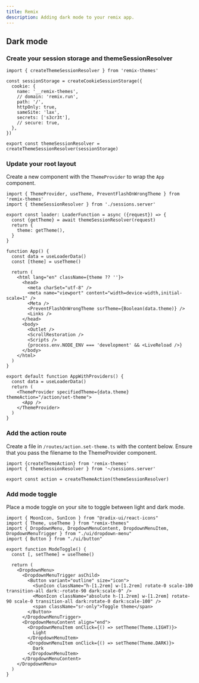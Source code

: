```yaml
---
title: Remix
description: Adding dark mode to your remix app.
---
```


## Dark mode

<Steps>

### Create your session storage and themeSessionResolver

```tsx title="sessions.server.tsx"
import { createThemeSessionResolver } from 'remix-themes'

const sessionStorage = createCookieSessionStorage({
  cookie: {
    name: '__remix-themes',
    // domain: 'remix.run',
    path: '/',
    httpOnly: true,
    sameSite: 'lax',
    secrets: ['s3cr3t'],
    // secure: true,
  },
})

export const themeSessionResolver = createThemeSessionResolver(sessionStorage)
```

### Update your root layout

Create a new component with the `ThemeProvider` to wrap the `App` component.

```tsx {1-9,12-13,21,34-41} title="root.tsx"
import { ThemeProvider, useTheme, PreventFlashOnWrongTheme } from 'remix-themes'
import { themeSessionResolver } from './sessions.server'

export const loader: LoaderFunction = async ({request}) => {
  const {getTheme} = await themeSessionResolver(request)
  return {
    theme: getTheme(),
  }
}

function App() {
  const data = useLoaderData()
  const [theme] = useTheme()

  return (
    <html lang="en" className={theme ?? ''}>
      <head>
        <meta charSet="utf-8" />
        <meta name="viewport" content="width=device-width,initial-scale=1" />
        <Meta />
        <PreventFlashOnWrongTheme ssrTheme={Boolean(data.theme)} />
        <Links />
      </head>
      <body>
        <Outlet />
        <ScrollRestoration />
        <Scripts />
        {process.env.NODE_ENV === 'development' && <LiveReload />}
      </body>
    </html>
  )
}

export default function AppWithProviders() {
  const data = useLoaderData()
  return (
    <ThemeProvider specifiedTheme={data.theme} themeAction="/action/set-theme">
      <App />
    </ThemeProvider>
  )
}
```

### Add the action route
Create a file in `/routes/action.set-theme.ts` with the content below. Ensure that you pass the filename to the ThemeProvider component.

```tsx title="app/routes/action.set-theme.tsx"
import {createThemeAction} from 'remix-themes'
import { themeSessionResolver } from '~/sessions.server'

export const action = createThemeAction(themeSessionResolver)
```

### Add mode toggle
Place a mode toggle on your site to toggle between light and dark mode.

```tsx title="app/components/mode-toggle.tsx"
import { MoonIcon, SunIcon } from "@radix-ui/react-icons"
import { Theme, useTheme } from "remix-themes"
import { DropdownMenu, DropdownMenuContent, DropdownMenuItem, DropdownMenuTrigger } from "./ui/dropdown-menu"
import { Button } from "./ui/button"

export function ModeToggle() {
  const [, setTheme] = useTheme()

  return (
    <DropdownMenu>
      <DropdownMenuTrigger asChild>
        <Button variant="outline" size="icon">
          <SunIcon className="h-[1.2rem] w-[1.2rem] rotate-0 scale-100 transition-all dark:-rotate-90 dark:scale-0" />
          <MoonIcon className="absolute h-[1.2rem] w-[1.2rem] rotate-90 scale-0 transition-all dark:rotate-0 dark:scale-100" />
          <span className="sr-only">Toggle theme</span>
        </Button>
      </DropdownMenuTrigger>
      <DropdownMenuContent align="end">
        <DropdownMenuItem onClick={() => setTheme(Theme.LIGHT)}>
          Light
        </DropdownMenuItem>
        <DropdownMenuItem onClick={() => setTheme(Theme.DARK)}>
          Dark
        </DropdownMenuItem>
      </DropdownMenuContent>
    </DropdownMenu>
  )
}
```

</Steps>